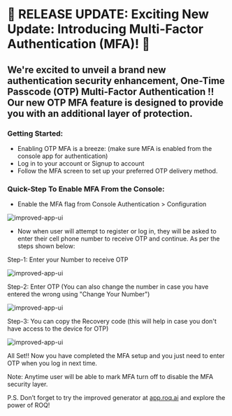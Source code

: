 
# 📢 RELEASE UPDATE:  Exciting New Update: Introducing Multi-Factor Authentication (MFA)! 🚀

## We're excited to unveil a brand new authentication security enhancement,  One-Time Passcode (OTP) Multi-Factor Authentication !!  Our new OTP MFA feature is designed to provide you with an additional layer of protection.

### Getting Started:
- Enabling OTP MFA is a breeze: (make sure MFA is enabled from the console app for authentication)
- Log in to your account or Signup to account
- Follow the MFA screen to set up your preferred OTP delivery method.

### Quick-Step To Enable MFA From the Console:
- Enable the MFA flag from Console Authentication > Configuration

![improved-app-ui](/Console_MFA_Flag.png)

- Now when user will attempt to register or log in, they will be asked to enter their cell phone number to receive OTP and continue. As per the steps shown below:

Step-1: Enter your Number to receive OTP

![improved-app-ui](/MFA_Step_1.png)

Step-2: Enter OTP (You can also change the number in case you have entered the wrong using "Change Your Number")

![improved-app-ui](/MFA_Step_2.png)

Step-3: You can copy the Recovery code (this will help in case you don't have access to the device for OTP)

![improved-app-ui](/MFA_Step_3.png)

All Set!! Now you have completed the MFA setup and you just need to enter OTP when you log in next time.

<Callout type="info">
Note: Anytime user will be able to mark MFA turn off to disable the MFA security layer.  
</Callout>

P.S. Don’t forget to try the improved generator at [app.roq.ai](https://app.roq.ai/) and explore the power of ROQ!